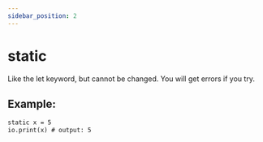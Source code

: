 ```yaml
---
sidebar_position: 2
---
```


# static

Like the let keyword, but cannot be changed. You will get errors if you try.

## Example:

```txt title="example.ob"
static x = 5
io.print(x) # output: 5
```